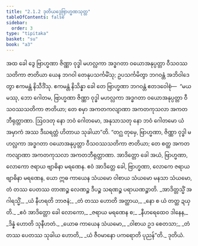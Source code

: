 ```yaml
---
title: "2.1.2 ဒုတိယဒွေဗြာဟ္မဏသုတ္တ"
tableOfContents: false
sidebar:
  order: 3
type: "tipitaka"
basket: "su"
book: "a3"
---
```



<DynamicBreadcrumb />

<Division number="53" book="a3">

<Paragraph number="319" book="a3">
အထ ခေါ ဒွေ ဗြာဟ္မဏာ ဇိဏ္ဏာ ဝုဒ္ဓါ မဟလ္လကာ အဒ္ဓဂတာ ဝယောအနုပ္ပတ္တာ ဝီသဝဿသတိကာ ဇာတိယာ ယေန ဘဂဝါ တေနုပသင်္ကမိံသု; ဥပသင်္ကမိတွာ ဘဂဝန္တံ အဘိဝါဒေတွာ ဧကမန္တံ နိသီဒိံသု. ဧကမန္တံ နိသိန္နာ ခေါ တေ ဗြာဟ္မဏာ ဘဂဝန္တံ ဧတဒဝေါစုံ—  “မယမဿု, ဘော ဂေါတမ, ဗြာဟ္မဏာ ဇိဏ္ဏာ ဝုဒ္ဓါ မဟလ္လကာ အဒ္ဓဂတာ ဝယောအနုပ္ပတ္တာ ဝီသဝဿသတိကာ ဇာတိယာ; တေ စမှာ အကတကလျာဏာ အကတကုသလာ အကတဘီရုတ္တာဏာ. ဩဝဒတု နော ဘဝံ ဂေါတမော, အနုသာသတု နော ဘဝံ ဂေါတမော ယံ အမှာကံ အဿ ဒီဃရတ္တံ ဟိတာယ သုခါယာ”တိ.
</Paragraph>

<Paragraph number="320" book="a3">
“တဂ္ဃ တုမှေ, ဗြာဟ္မဏာ, ဇိဏ္ဏာ ဝုဒ္ဓါ မဟလ္လကာ အဒ္ဓဂတာ ဝယောအနုပ္ပတ္တာ ဝီသဝဿသတိကာ ဇာတိယာ; တေ စတ္ထ အကတကလျာဏာ အကတကုသလာ အကတဘီရုတ္တာဏာ. အာဒိတ္တော ခေါ အယံ, ဗြာဟ္မဏာ, လောကော ဇရာယ ဗျာဓိနာ မရဏေန. ဧဝံ အာဒိတ္တေ ခေါ, ဗြာဟ္မဏာ, လောကေ ဇရာယ ဗျာဓိနာ မရဏေန, ယော ဣဓ ကာယေန သံယမော ဝါစာယ သံယမော မနသာ သံယမော, တံ တဿ ပေတဿ တာဏဉ္စ လေဏဉ္စ ဒီပဉ္စ သရဏဉ္စ ပရာယဏဉ္စာတိ.
</Paragraph>

<Paragraph number="321" type="verses" book="a3">
_အာဒိတ္တသ္မိံ အဂါရသ္မိံ,_  
_ယံ နီဟရတိ ဘာဇနံ;_  
_တံ တဿ ဟောတိ အတ္ထာယ,_  
_နော စ ယံ တတ္ထ ဍယှတိ._  

</Paragraph>

<Paragraph number="322" type="verses" book="a3">
_ဧဝံ အာဒိတ္တော ခေါ လောကော,_  
_ဇရာယ မရဏေန စ;_  
_နီဟရေထေဝ ဒါနေန,_  
_ဒိန္နံ ဟောတိ သုနီဟတံ._  

</Paragraph>

<Paragraph number="323" type="verses" book="a3">
_ယောဓ ကာယေန သံယမော,_  
_ဝါစာယ ဥဒ စေတသာ;_  
_တံ တဿ ပေတဿ သုခါယ ဟောတိ,_  
_ယံ ဇီဝမာနော ပကရောတိ ပုညန်”တိ._  


</Paragraph>
</Division>

<Paragraph number="324" type="center" book="a3">
ဒုတိယံ.
</Paragraph>